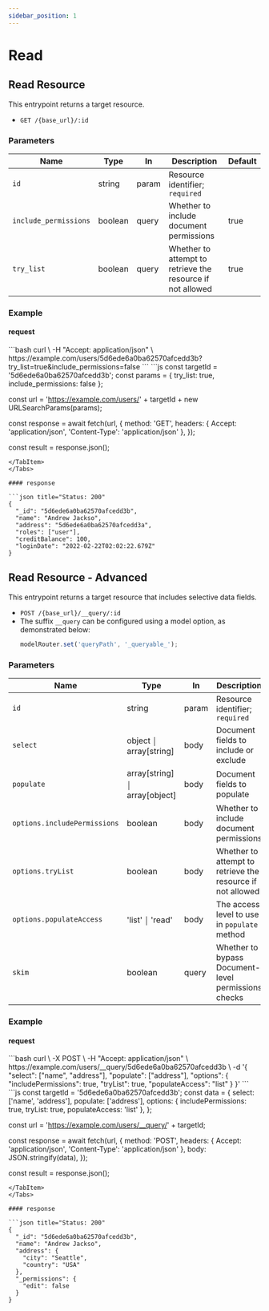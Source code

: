 ```yaml
---
sidebar_position: 1
---
```


# Read


## Read Resource

This entrypoint returns a target resource.

- `GET /{base_url}/:id`

### Parameters

| Name                  | Type    | In    | Description                                                | Default |
| --------------------- | ------- | ----- | ---------------------------------------------------------- | ------- |
| `id`                  | string  | param | Resource identifier; `required`                            |         |
| `include_permissions` | boolean | query | Whether to include document permissions                    | true    |
| `try_list`            | boolean | query | Whether to attempt to retrieve the resource if not allowed | true    |

### Example

#### request

<Tabs className="unique-tabs">
<TabItem value="cURL">
```bash
curl \
  -H "Accept: application/json" \
  https://example.com/users/5d6ede6a0ba62570afcedd3b?try_list=true&include_permissions=false
```
</TabItem>
<TabItem value="Javascript">
```js
const targetId = '5d6ede6a0ba62570afcedd3b';
const params = {
  try_list: true,
  include_permissions: false
};

const url = 'https://example.com/users/' + targetId + new URLSearchParams(params);

const response = await fetch(url, {
  method: 'GET',
  headers: { Accept: 'application/json', 'Content-Type': 'application/json' },
});

const result = response.json();
```
</TabItem>
</Tabs>

#### response

```json title="Status: 200"
{
  "_id": "5d6ede6a0ba62570afcedd3b",
  "name": "Andrew Jackso",
  "address": "5d6ede6a0ba62570afcedd3a",
  "roles": ["user"],
  "creditBalance": 100,
  "loginDate": "2022-02-22T02:02:22.679Z"
}
```

## Read Resource - Advanced

This entrypoint returns a target resource that includes selective data fields.

- `POST /{base_url}/__query/:id`
- The suffix `__query` can be configured using a model option, as demonstrated below:
  ```ts
  modelRouter.set('queryPath', '_queryable_');
  ```

### Parameters

| Name                         | Type                          | In    | Description                                                | Default |
| ---------------------------- | ----------------------------- | ----- | ---------------------------------------------------------- | ------- |
| `id`                         | string                        | param | Resource identifier; `required`                            |         |
| `select`                     | object ￨ array[string]        | body  | Document fields to include or exclude                      |         |
| `populate`                   | array[string] ￨ array[object] | body  | Document fields to populate                                |         |
| `options.includePermissions` | boolean                       | body  | Whether to include document permissions                    | true    |
| `options.tryList`            | boolean                       | body  | Whether to attempt to retrieve the resource if not allowed | true    |
| `options.populateAccess`     | 'list' ￨ 'read'               | body  | The access level to use in `populate` method               | read    |
| `skim`                       | boolean                       | query | Whether to bypass Document-level permissions checks        | false   |

### Example

#### request

<Tabs className="unique-tabs">
<TabItem value="cURL">
```bash
curl \
  -X POST \
  -H "Accept: application/json" \
  https://example.com/users/__query/5d6ede6a0ba62570afcedd3b \
  -d '{
    "select": ["name", "address"],
    "populate": ["address"],
    "options": {
      "includePermissions": true,
      "tryList": true,
      "populateAccess": "list"
    }
  }'
```
</TabItem>
<TabItem value="Javascript">
```js
const targetId = '5d6ede6a0ba62570afcedd3b';
const data = {
  select: ['name', 'address'],
  populate: ['address'],
  options: {
    includePermissions: true,
    tryList: true,
    populateAccess: 'list'
  },
};

const url = 'https://example.com/users/__query/' + targetId;

const response = await fetch(url, {
  method: 'POST',
  headers: { Accept: 'application/json', 'Content-Type': 'application/json' },
  body: JSON.stringify(data),
});

const result = response.json();
```
</TabItem>
</Tabs>

#### response

```json title="Status: 200"
{
  "_id": "5d6ede6a0ba62570afcedd3b",
  "name": "Andrew Jackso",
  "address": {
    "city": "Seattle",
    "country": "USA"
  },
  "_permissions": {
    "edit": false
  }
}
```


<PartialExample name="Sebastien" />
